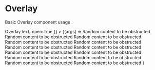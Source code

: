 
<Meta title="Overlay" component={Overlay} />


# Overlay
Basic Overlay component usage .

<Canvas>
  <Story
    name="Overlay"
    args={{
      content: <Text>Overlay text</Text>,
      open: true
    }}
  >
    {(args) => <Overlay {...args}>
      <Text>Random content to be obstructed</Text>
      <Text>Random content to be obstructed</Text>
      <Text>Random content to be obstructed</Text>
      <Text>Random content to be obstructed</Text>
      <Text>Random content to be obstructed</Text>
      <Text>Random content to be obstructed</Text>
      <Text>Random content to be obstructed</Text>
      <br />
      <Text>Random content to be obstructed</Text>
      <Text>Random content to be obstructed</Text>
      <Text>Random content to be obstructed</Text>
      <Text>Random content to be obstructed</Text>
      <Text>Random content to be obstructed</Text>
      <Text>Random content to be obstructed</Text>
    </Overlay>}
  </Story>
</Canvas>

<ArgsTable story="Overlay"/>
